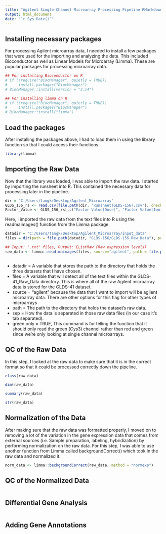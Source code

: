 ```yaml
---
title: "Agilent Single-Channel Microarray Processing Pipeline RMarkdown (GLDS-156)"
output: html_document
date: "`r Sys.Date()`"
---
```


## Installing necessary packages

For processing Agilent microarray data, I needed to install a few packages that were used for the importing and analyzing the data. 
This included Bioconductor as well as Linear Models for Microarray (Limma). These are popular packages for processing microarray data.

```r
## For installing Bioconductor on R
# if (!require("BiocManager", quietly = TRUE))
#     install.packages("BiocManager")
# BiocManager::install(version = "3.14")

## For installing limma on R
# if (!require("BiocManager", quietly = TRUE))
#     install.packages("BiocManager")
# BiocManager::install("limma")

```
## Load the packages
After installing the packages above, I had to load them in using the library function so that I could access their functions.
```r
library(limma)
```
## Importing the Raw Data
Now that the library was loaded, I was able to import the raw data. I started by importing the runsheet into R.
This contained the necessary data for processing later in the pipeline.
```r
dir = "C:/Users/tangk/Desktop/Agilent_Microarray"
GLDS_156_rs <- read.csv(file.path(dir, "Runsheet(GLDS-156).csv"), check.names = FALSE, fileEncoding = 'UTF-8-BOM') ## Outputs a dataframe
Factor_Value <- GLDS_156_rs[,c("Factor Value[Dose]", "Factor Value[Ionizing Radiation]")]
```
Here, I imported the raw data from the text files into R using the readmaimages() function from the Limma package.
```r
datadir = "C:/Users/tangk/Desktop/Agilent_Microarray/input_data"
files = dir(path = file.path(datadir, "GLDS-156/GLDS-156_Raw_Data"), pattern="*\\.txt$")

## Input: ".txt" files, Output: EListRaw (Raw expression levels)
raw_data <- limma::read.maimages(files, source="agilent", path = file.path(datadir, "GLDS-156/GLDS-156_Raw_Data"), sep="\t", green.only = TRUE)
  
```
-   datadir = A variable that stores the path to the directory that holds the three datasets that I have chosen.
-   files = A variable that will detect all of the text files within the GLDS-41_Raw_Data directory. This is where all of the raw Agilent microarray data is stored for the GLDS-41 dataset.
-   source = "agilent" because the data that I want to import will be agilent microarray data. There are other options for this flag for other types of microarrays
-   path = The path to the directory that holds the dataset's raw data.
-   sep = How the data is separated in those raw data files (in our case it's tab separated).
-   green.only = TRUE, This command is for telling the function that it should only read the green (Cys3) channel rather than red and green since we're only looking at single channel microarrays.

## QC of the Raw Data

In this step, I looked at the raw data to make sure that it is in the correct format so that it could be processed correctly down the pipeline.

```r
class(raw_data)
```

```r
dim(raw_data)
```

```r
summary(raw_data)
```

```r
str(raw_data)
```

## Normalization of the Data
After making sure that the raw data was formatted properly,
I moved on to removing a lot of the variation in the gene expression data
that comes from external sources (i.e. Sample preparation, labeling, hybridization)
by performing normalization on the raw data. For this step, I was able to use another
function from Limma called backgroundCorrect() which took in the raw data and normalized it. 

```r
norm_data <- limma::backgroundCorrect(raw_data, method = "normexp")   
```

## QC of the Normalized Data

```r

```

## Differential Gene Analysis

```r

```

## Adding Gene Annotations

```r

```